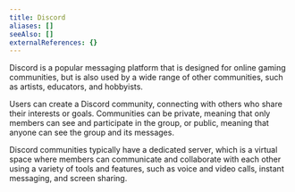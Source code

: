 ```yaml
---
title: Discord
aliases: []
seeAlso: []
externalReferences: {}
---
```




Discord is a popular messaging platform that is designed for online gaming communities, but is also used by a wide range of other communities, such as artists, educators, and hobbyists.&#x20;

Users can create a Discord community, connecting with others who share their interests or goals. Communities can be private, meaning that only members can see and participate in the group, or public, meaning that anyone can see the group and its messages.&#x20;

Discord communities typically have a dedicated server, which is a virtual space where members can communicate and collaborate with each other using a variety of tools and features, such as voice and video calls, instant messaging, and screen sharing.
